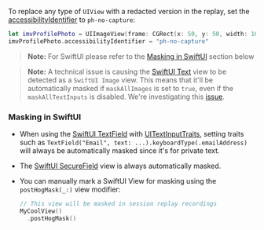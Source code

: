 To replace any type of `UIView` with a redacted version in the replay, set the [accessibilityIdentifier](https://developer.apple.com/documentation/uikit/uiaccessibilityidentification/1623132-accessibilityidentifier) to `ph-no-capture`:

```swift
let imvProfilePhoto = UIImageView(frame: CGRect(x: 50, y: 50, width: 100, height: 100))
imvProfilePhoto.accessibilityIdentifier = "ph-no-capture"
```

> **Note:** For SwiftUI please refer to the [Masking in SwiftUI](#masking-in-swiftui) section below

> **Note:** A technical issue is causing the [SwiftUI Text](https://developer.apple.com/documentation/swiftui/text) view to be detected as a `SwiftUI Image` view. This means that it'll be automatically masked if `maskAllImages` is set to `true`, even if the `maskAllTextInputs` is disabled. We're investigating this [issue](https://github.com/PostHog/posthog-ios/issues/163).


### Masking in SwiftUI

- When using the [SwiftUI TextField](https://developer.apple.com/documentation/swiftui/textfield) with [UITextInputTraits](https://developer.apple.com/documentation/uikit/uitextinputtraits), setting traits such as `TextField("Email", text: ...).keyboardType(.emailAddress)` will always be automatically masked since it's for private text.
- The [SwiftUI SecureField](https://developer.apple.com/documentation/swiftui/securefield) view is always automatically masked.
- You can manually mark a SwiftUI View for masking using the `postHogMask(_:)` view modifier:

  ```swift
  // This view will be masked in session replay recordings
  MyCoolView()
    .postHogMask()
  ```
